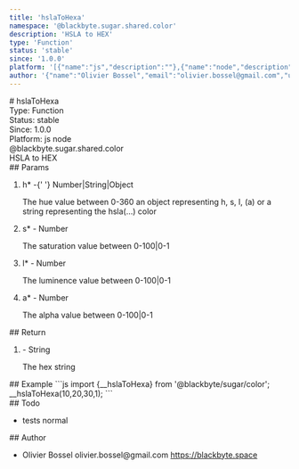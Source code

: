 ```yaml
---
title: 'hslaToHexa'
namespace: '@blackbyte.sugar.shared.color'
description: 'HSLA to HEX'
type: 'Function'
status: 'stable'
since: '1.0.0'
platform: '[{"name":"js","description":""},{"name":"node","description":""}]'
author: '{"name":"Olivier Bossel","email":"olivier.bossel@gmail.com","url":"https://blackbyte.space"}'
---
```


<div class="docmap-mdx">
  # hslaToHexa
  <div class="_metas">
    <div class="_type">
      <span class="_type-label">Type:</span>
      <span class="_type-value">Function</span>
    </div>
    <div class="_status">
      <span class="_status-label">Status:</span>
      <span class="_status-value -stable">stable</span>
    </div>
    <div class="_since">
      <span class="_since-label">Since:</span>
      <span class="_since-value">1.0.0</span>
    </div>
    <div class="_platform">
      <span class="_platform-label">Platform:</span>
      <span class="_platform-value -js">js</span>
      <span class="_platform-value -node">node</span>
    </div>
  </div>
  <div class="_namespace">@blackbyte.sugar.shared.color</div>
  <div class="_description typo-lead typo-format">HSLA to HEX</div>
  <div class="_params">
    ## Params
    <ol class="_list">
      <li class="_item">
        <span class="_name">
          h<span class="_required">*</span>
        </span>
        <span class="_default">-</span>{' '}
        <span class="_type">Number&vert;String&vert;Object</span>
        <p class="_description">
          The hue value between 0-360 an object representing h&comma; s&comma;
          l&comma; &lpar;a&rpar; or a string representing the
          hsla&lpar;&period;&period;&period;&rpar; color
        </p>
      </li>
      <li class="_item">
        <span class="_name">
          s<span class="_required">*</span>
        </span>
        <span class="_default">-</span> <span class="_type">Number</span>
        <p class="_description">The saturation value between 0-100&vert;0-1</p>
      </li>
      <li class="_item">
        <span class="_name">
          l<span class="_required">*</span>
        </span>
        <span class="_default">-</span> <span class="_type">Number</span>
        <p class="_description">The luminence value between 0-100&vert;0-1</p>
      </li>
      <li class="_item">
        <span class="_name">
          a<span class="_required">*</span>
        </span>
        <span class="_default">-</span> <span class="_type">Number</span>
        <p class="_description">The alpha value between 0-100&vert;0-1</p>
      </li>
    </ol>
  </div>
  <div class="_return">
    ## Return
    <ol class="_list">
      <li class="_item">
        <span class="_default">-</span>
        <span class="_type">String</span>
        <p class="_description">The hex string</p>
      </li>
    </ol>
  </div>
  <div class="_examples">
    ## Example ```js import {__hslaToHexa} from '@blackbyte/sugar/color';
    __hslaToHexa(10,20,30,1); ```
  </div>
  <div class="_todo">
    ## Todo
    <ul class="_list">
      <li class="_item">
        <span class="_description">tests</span>
        <span class="_priority -normal">normal</span>
      </li>
    </ul>
  </div>
  <div class="_author">
    ## Author
    <ul class="_list">
      <li class="_item">
        <span class="_name">Olivier Bossel</span>
        <span class="_email">olivier.bossel@gmail.com</span>
        <a href="https://blackbyte.space" target="_blank" class="_url">
          https://blackbyte.space
        </a>
      </li>
    </ul>
  </div>
</div>
